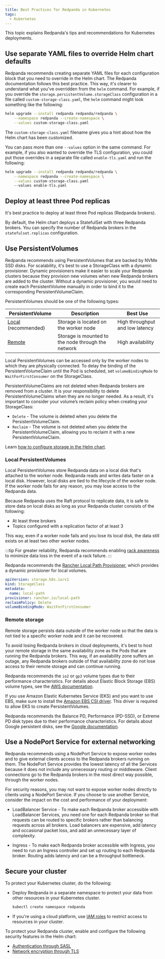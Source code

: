 ```yaml
---
title: Best Practices for Redpanda in Kubernetes
tags:
  - Kubernetes
---
```


<head>
    <meta name="title" content="Best Practices for Redpanda in Kubernetes | Redpanda Docs"/>
    <meta name="description" content="Understand what Redpanda recommends for Kubernetes deployments and why."/>
</head>


This topic explains Redpanda's tips and recommendations for Kubernetes deployments.

## Use separate YAML files to override Helm chart defaults

Redpanda recommends creating separate YAML files for each configuration block that you need to override in the Helm chart. The Redpanda documentation follows this best practice.
This way, it's clearer to understand what you've overridden from the `helm` command.
For example, if you override the `storage.persistentVolume.storageClass` configuration in a file called `custom-storage-class.yaml`,
the `helm` command might look something like the following:

```bash
helm upgrade --install redpanda redpanda/redpanda \
    --namespace redpanda --create-namespace \
    --values custom-storage-class.yaml
```

The `custom-storage-class.yaml` filename gives you a hint about how the Helm chart has been customized.

You can pass more than one `--values` option in the same command. For example, if you also wanted to override the TLS configuration, you could put those overrides in a separate file called `enable-tls.yaml` and run the following:

```bash
helm upgrade --install redpanda redpanda/redpanda \
    --namespace redpanda --create-namespace \
    --values custom-storage-class.yaml
    --values enable-tls.yaml
```

## Deploy at least three Pod replicas

It's best practice to deploy at least three Pod replicas (Redpanda brokers).

By default, the Helm chart deploys a StatefulSet with three Redpanda brokers. You can specify the number of Redpanda brokers in the `statefulset.replicas` configuration.

## Use PersistentVolumes

Redpanda recommends using PersistentVolumes that are backed by NVMe SSD disks.
For scalability, it's best to use a StorageClass with a dynamic provisioner. 
Dynamic provisioners make it easier to scale your Redpanda clusters because they provision new volumes when new Redpanda brokers are added to the cluster.
Without a dynamic provisioner, you would need to create each PersistentVolume manually in order to bind it to the corresponding PersistentVolumeClaim.

PersistentVolumes should be one of the following types:

| **PersistentVolume** | **Description** | **Best Use** |
|-----------------------|--------------------------------------------------------|------|
|   [Local](#local-persistentvolumes) (recommended) |   Storage is located on the worker node   |   High throughput and low latency  |
|   [Remote](#remote-storage) |   Storage is mounted to the node through the network |  High availability   | 

Local PersistentVolumes can be accessed only by the worker nodes to which they are physically connected. To delay the binding of the PersistentVolumeClaim until the Pod is scheduled, set `volumeBindingMode` to `WaitForFirstConsumer` on the StorageClass.

PersistentVolumeClaims are not deleted when Redpanda brokers are removed from a cluster.
It is your responsibility to delete PersistentVolumeClaims when they are no longer needed.
As a result, it's important to consider your volume’s reclaim policy when creating your StorageClass:

- `Delete` - The volume is deleted when you delete the PersistentVolumeClaim.
- `Reclaim` - The volume is not deleted when you delete the PersistentVolumeClaim, allowing you to reclaim it with a new PersistentVolumeClaim.

Learn [how to configure storage in the Helm chart](../../../../../manage/kubernetes/configure-storage).

### Local PersistentVolumes

Local PersistentVolumes store Redpanda data on a local disk that's attached to the worker node. Redpanda reads and writes data faster on a local disk.
However, local disks are tied to the lifecycle of the worker node.
If the worker node fails for any reason, you may lose access to the Redpanda data.

Because Redpanda uses the Raft protocol to replicate data, it is safe to store data on local disks as long as your Redpanda cluster consists of the following:

- At least three brokers
- Topics configured with a replication factor of at least 3

This way, even if a worker node fails and you lose its local disk, the data still exists on at least two other worker nodes.

:::tip
For greater reliability, Redpanda recommends enabling [rack awareness](../../../../../manage/kubernetes/kubernetes-rack-awareness) to minimize data loss in the event of a rack failure.
:::

Redpanda recommends the [Rancher Local Path Provisioner](https://github.com/rancher/local-path-provisioner), which provides a dynamic provisioner for local volumes.

```yaml
apiVersion: storage.k8s.io/v1
kind: StorageClass
metadata:
  name: local-path
provisioner: rancher.io/local-path
reclaimPolicy: Delete
volumeBindingMode: WaitForFirstConsumer
```

### Remote storage

Remote storage persists data outside of the worker node so that the data is not tied to a specific worker node and it can be recovered.

To avoid losing Redpanda brokers in cloud deployments, it's best to host your remote storage in the same availability zone as the Pods that are running the Redpanda brokers. This way, if an availability zone suffers an outage, any Redpanda brokers outside of that availability zone do not lose access to their remote storage and can continue running.

<Tabs groupId="kubernetes-platforms">
<TabItem value="aws" label="Amazon AWS">

Redpanda recommends the `io2` or `gp3` volume types due to their performance characteristics. For details about Elastic Block Storage (EBS) volume types, see the [AWS documentation](https://docs.aws.amazon.com/AWSEC2/latest/UserGuide/ebs-volume-types.html#vol-type-ssd).

If you use Amazon Elastic Kubernetes Service (EKS) and you want to use EBS, make sure to install the [Amazon EBS CSI driver](https://docs.aws.amazon.com/eks/latest/userguide/ebs-csi.html). This driver is required to allow EKS to create PersistentVolumes.

</TabItem>
<TabItem value="gcp" label="Google GCP">

Redpanda recommends the Balance PD, Performance (PD-SSD), or Extreme PD disk types due to their performance characteristics. For details about Google persistent disks, see the [Google documentation](https://cloud.google.com/persistent-disk#section-5).

</TabItem>
</Tabs>

## Use a NodePort Service for external networking

Redpanda recommends using a NodePort Service to expose worker nodes and to give external clients access to the Redpanda brokers running on them.
The NodePort Service provides the lowest latency of all the Services because it does not include any unnecessary routing or middleware.
Client connections go to the Redpanda brokers in the most direct way possible, through the worker nodes.

For security reasons, you may not want to expose worker nodes directly to clients using a NodePort Service.
If you choose to use another Service, consider the impact on the cost and performance of your deployment:

- LoadBalancer Service - To make each Redpanda broker accessible with LoadBalancer Services, you need one for each Redpanda broker so that requests can be routed to specific brokers rather than balancing requests across all brokers. Load balancers are expensive, add latency and occasional packet loss, and add an unnecessary layer of complexity.

- Ingress - To make each Redpanda broker accessible with Ingress, you need to run an Ingress controller and set up routing to each Redpanda broker. Routing adds latency and can be a throughput bottleneck.

## Secure your cluster

To protect your Kubernetes cluster, do the following:

- Deploy Redpanda in a separate namespace to protect your data from other resources in your Kubernetes cluster.

  ```bash
  kubectl create namespace redpanda
  ```

- If you're using a cloud platform, use [IAM roles](../../../../../manage/security/iam-roles) to restrict access to resources in your cluster.

To protect your Redpanda cluster, enable and configure the following security features in the Helm chart:

- [Authentication through SASL](../../../../../manage/kubernetes/security/sasl-kubernetes)
- [Network encryption through TLS](../../../../../manage/kubernetes/security/kubernetes-tls)